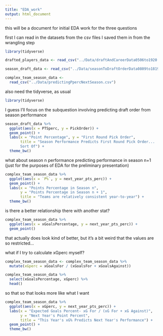 ```yaml
---
title: "EDA_work"
output: html_document
---
```


this will be a document for initial EDA work for the three questions

first I can read in the datasets from the csv files I saved them in from the wrangling step

```r
library(tidyverse)

drafted_players_data <- read_csv("../Data/draftAndCareerData0506to1920.csv")

season_draft_data <- read_csv("../Data/seasonToDraftOrderData0809to1819.csv")

complex_team_season_data <-
  read_csv("../Data/predictingPpercNextSeason.csv")
```
also need the tidyverse, as usual
```r
library(tidyverse)
```

I guess I'll focus on the subquestion involving predicting draft order from season performance

```r
season_draft_data %>%
  ggplot(aes(x = PTSperc, y = PickOrder)) +
  geom_point() +
  labs(x = "Point Percentage", y = "First Round Pick Order", 
       title = "Season Performance Predicts First Round Pick Order... 
       Sort Of") +
  theme_bw()
```
what about season n performance predicting performance in season n+1 (just for the purposes of EDA for the preliminary presentation)

```r
complex_team_season_data %>%
  ggplot(aes(x = `P%`, y = next_year_pts_perc)) +
  geom_point() +
  labs(x = "Points Percentage in Season n", 
       y = "Points Percentage in Season n + 1", 
       title = "Teams are relatively consistent year-to-year") +
  theme_bw()
```
is there a better relationship there with another stat?
```r
complex_team_season_data %>%
  ggplot(aes(x = xGoalsPercentage, y = next_year_pts_perc)) +
  geom_point()
```
that actually does look kind of better, but it's a bit weird that the values are so restricted...

what if I try to calculate xGperc myself?

```r
complex_team_season_data <- complex_team_season_data %>%
  mutate(xGperc = xGoalsFor / (xGoalsFor + xGoalsAgainst))

complex_team_season_data %>%
  select(xGoalsPercentage, xGperc) %>%
  head()
```
so that so that looks more like what I want

```r
complex_team_season_data %>%
  ggplot(aes(x = xGperc, y = next_year_pts_perc)) +
  labs(x = "Expected Goals Percent- xG For / (xG For + xG Against)",
       y = "Next Year's Point Percent",
       title = "This Year's xG% Predicts Next Year's Performance") +
  geom_point() +
  theme_bw()
```

